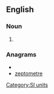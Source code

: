 ==English==

===Noun===
{{en-noun}}

# {{US}} {{alternative spelling of|[[zeptometre]]}}
<!--Put translations, etc, at "zeptometre"-->

===Anagrams===
* {{alphagram|eeemoprttz}}
* [[zeptometre#English|zeptometre]]

[[Category:SI units]]